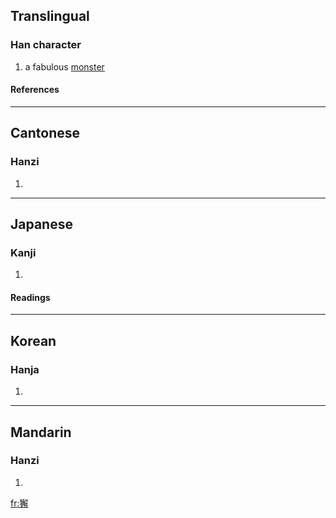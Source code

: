 ==Translingual==
===Han character===
{{Han char|rn=94|rad=犬|as=13|sn=16|four=4725<sub>2</sub>|canj=大竹弓月手 (KHNBQ)}}
# a fabulous [[monster]]
====References====
{{Han ref|kx=0719.330|dkj=20734|dj=1131.070|hdz=21373.070|uh=736C|ud=29548|bh=EA5E|bd=59998}}

----
==Cantonese==
===Hanzi===
{{yue-hanzi|jyut=|y=haai5}}
# {{defn|Cantonese}}

----
==Japanese==
===Kanji===
{{ja-kanji|grade=|rs=犬13}}
# {{defn|Japanese}} 
====Readings====
{{ja-readings|on=[[かい]] (kai), [[げ]] (ge)|kun=}}

----
==Korean==
===Hanja===
{{ko-hanja|hangeul=해|eumhun=|rv=hae|mr=hae|y=hay}}
# {{defn|Korean}}

----
==Mandarin==
===Hanzi===
{{cmn-hanzi|pin=[[xiè]] ([[xie4]])|wg=hsieh<sup>4</sup>}}
# {{defn|Mandarin}}

[[fr:獬]]